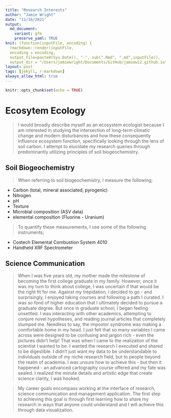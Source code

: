 ```yaml
---
title: "Research Interests"
author: "Jamie Wright"
date: "11/16/2021"
output:
  md_document:
    variant: gfm
    preserve_yaml: TRUE
knit: (function(inputFile, encoding) {
  rmarkdown::render(inputFile, 
  encoding = encoding, 
  output_file=paste0(Sys.Date(), "-", sub(".Rmd", ".md",inputFile)), 
  output_dir = "/Users/jamiewright/Documents/GitHub/jamiew12.github.io") })
layout: post
tags: [jekyll, r-markdown]
always_allow_html: true
---
```


```r
knitr::opts_chunk$set(echo = TRUE)
```

# Ecosytem Ecology
>I would broadly describe myself as an ecosystem ecologist because I am interested in studying the intersection of long-term climatic change and modern disturbances and how these consequently influence ecosystem function, specifically looking through the lens of soil carbon. I attempt to elucidate my research queries through predominantly utilizing principles of soil biogeochemistry. 

## Soil Biogeochemistry 
> When referring to soil biogeochemistry, I measure the following; 

* Carbon (total, mineral associated, pyrogenic)
* Nitrogen
* pH
* Texture
* Microbial composition (ASV data)
* elemental composition (Fluorine - Uranium)

> To quantify these measurements, I use some of the following instruments; 

* Costech Elemental Combustion System 4010
* Handheld XRF Spectrometer

## Science Communication 

> When I was five years old, my mother made the milestone of becoming the first college graduate in my family. However, once it was my turn to think about college, I was uncertain if that would be the right fit for me. Against my trepidation, I decided to go - and surprisingly, I enjoyed taking courses and following a path I curated. I was so fond of higher education that I ultimately decided to pursue a graduate degree. But once in graduate school, I began feeling unsettled. I was interacting with other academics, attempting to conjure novel hypotheses, and reading journal articles that completely stumped me.  Needless to say, the impostor syndrome was making a comfortable home in my head. I just felt that so many variables I came across were designed to be confusing and jargon rich - even the pictures didn't help! That was when I came to the realization of the scientist I wanted to be. I wanted the research I executed and shared to be digestible. I didn't just want my data to be understandable to individuals outside of my niche research field, but to people beyond the realm of academia. I was unsure how to achieve this - but then it happened - an advanced cartography course offered and my fate was sealed. I realized the minute details and artistic edge that create science clarity, I was hooked. 

> My career goals encompass working at the interface of research, science communication and management application. The first step to achieving this goal is through first learning how to share my research in ways that anyone could understand and I will achieve this through data visualization. 






